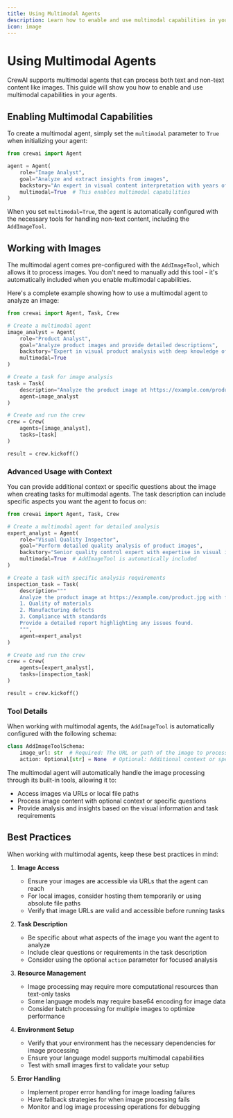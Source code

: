 ```yaml
---
title: Using Multimodal Agents
description: Learn how to enable and use multimodal capabilities in your agents for processing images and other non-text content within the CrewAI framework.
icon: image
---
```


# Using Multimodal Agents

CrewAI supports multimodal agents that can process both text and non-text content like images. This guide will show you how to enable and use multimodal capabilities in your agents.

## Enabling Multimodal Capabilities

To create a multimodal agent, simply set the `multimodal` parameter to `True` when initializing your agent:

```python
from crewai import Agent

agent = Agent(
    role="Image Analyst",
    goal="Analyze and extract insights from images",
    backstory="An expert in visual content interpretation with years of experience in image analysis",
    multimodal=True  # This enables multimodal capabilities
)
```

When you set `multimodal=True`, the agent is automatically configured with the necessary tools for handling non-text content, including the `AddImageTool`.

## Working with Images

The multimodal agent comes pre-configured with the `AddImageTool`, which allows it to process images. You don't need to manually add this tool - it's automatically included when you enable multimodal capabilities.

Here's a complete example showing how to use a multimodal agent to analyze an image:

```python
from crewai import Agent, Task, Crew

# Create a multimodal agent
image_analyst = Agent(
    role="Product Analyst",
    goal="Analyze product images and provide detailed descriptions",
    backstory="Expert in visual product analysis with deep knowledge of design and features",
    multimodal=True
)

# Create a task for image analysis
task = Task(
    description="Analyze the product image at https://example.com/product.jpg and provide a detailed description",
    agent=image_analyst
)

# Create and run the crew
crew = Crew(
    agents=[image_analyst],
    tasks=[task]
)

result = crew.kickoff()
```

### Advanced Usage with Context

You can provide additional context or specific questions about the image when creating tasks for multimodal agents. The task description can include specific aspects you want the agent to focus on:

```python
from crewai import Agent, Task, Crew

# Create a multimodal agent for detailed analysis
expert_analyst = Agent(
    role="Visual Quality Inspector",
    goal="Perform detailed quality analysis of product images",
    backstory="Senior quality control expert with expertise in visual inspection",
    multimodal=True  # AddImageTool is automatically included
)

# Create a task with specific analysis requirements
inspection_task = Task(
    description="""
    Analyze the product image at https://example.com/product.jpg with focus on:
    1. Quality of materials
    2. Manufacturing defects
    3. Compliance with standards
    Provide a detailed report highlighting any issues found.
    """,
    agent=expert_analyst
)

# Create and run the crew
crew = Crew(
    agents=[expert_analyst],
    tasks=[inspection_task]
)

result = crew.kickoff()
```

### Tool Details

When working with multimodal agents, the `AddImageTool` is automatically configured with the following schema:

```python
class AddImageToolSchema:
    image_url: str  # Required: The URL or path of the image to process
    action: Optional[str] = None  # Optional: Additional context or specific questions about the image
```

The multimodal agent will automatically handle the image processing through its built-in tools, allowing it to:
- Access images via URLs or local file paths
- Process image content with optional context or specific questions
- Provide analysis and insights based on the visual information and task requirements

## Best Practices

When working with multimodal agents, keep these best practices in mind:

1. **Image Access**
   - Ensure your images are accessible via URLs that the agent can reach
   - For local images, consider hosting them temporarily or using absolute file paths
   - Verify that image URLs are valid and accessible before running tasks

2. **Task Description**
   - Be specific about what aspects of the image you want the agent to analyze
   - Include clear questions or requirements in the task description
   - Consider using the optional `action` parameter for focused analysis

3. **Resource Management**
   - Image processing may require more computational resources than text-only tasks
   - Some language models may require base64 encoding for image data
   - Consider batch processing for multiple images to optimize performance

4. **Environment Setup**
   - Verify that your environment has the necessary dependencies for image processing
   - Ensure your language model supports multimodal capabilities
   - Test with small images first to validate your setup

5. **Error Handling**
   - Implement proper error handling for image loading failures
   - Have fallback strategies for when image processing fails
   - Monitor and log image processing operations for debugging
